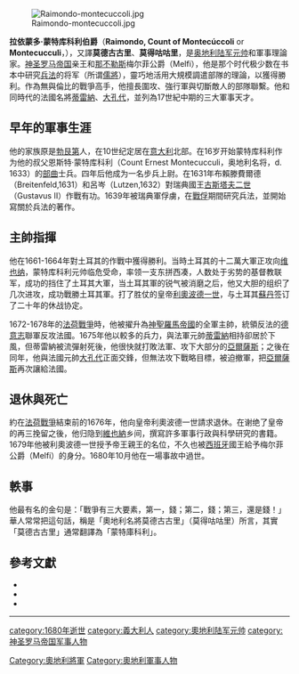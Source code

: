 [[File:Raimondo-montecuccoli.jpg|thumb]]

'''拉依蒙多·蒙特库科利伯爵'''（'''Raimondo, Count of Montecúccoli''' or '''Montecucculi'''，{{bd|1608年|2月21日|1680年|10月16日|catIdx=M}}），又譯'''莫德古古里'''、'''莫得咕咕里'''，是[[奥地利陆军元帅|奥地利陆军元帅]]和軍事理論家。[[神圣罗马帝国|神圣罗马帝国]]亲王和[[那不勒斯|那不勒斯]]梅尔菲公爵（Melfi），他是那个时代极少数在书本中研究[[兵法|兵法]]的将军（所谓[[儒將|儒將]]），靈巧地活用大規模調遣部隊的理論，以獲得勝利。作為無與倫比的戰爭高手，他擅長圍攻、強行軍與切斷敵人的部隊聯繫。他和同時代的法國名將[[杜倫尼|蒂雷納]]、[[大孔代|大孔代]]，並列為17世紀中期的三大軍事天才。

== 早年的軍事生涯 ==
他的家族原是[[勃艮第|勃艮第]]人，在10世纪定居在[[意大利|意大利]]北部。在16岁开始蒙特库科利作为他的叔父恩斯特·蒙特库科利（Count Ernest Montecucculi，奥地利名将，d. 1633）的[[部曲|部曲]]士兵。四年后他成为一名步兵上尉。在1631年布賴滕費爾德（Breitenfeld,1631）和呂岑（Lutzen,1632）對瑞典國王[[古斯塔夫二世|古斯塔夫二世]]（Gustavus II）作戰有功。1639年被瑞典軍俘虜，在[[戰俘|戰俘]]期間研究兵法，並開始寫關於兵法的著作。

== 主帥指揮 ==
他在1661-1664年對土耳其的作戰中獲得勝利。当時土耳其的十二萬大軍正攻向[[维也纳|维也纳]]，蒙特库科利元帅临危受命，率领一支东拼西凑，人数处于劣势的基督教联军，成功的挡住了土耳其大軍，当土耳其軍的锐气被消磨之后，他又大胆的组织了几次进攻，成功戰勝土耳其軍。打了胜仗的皇帝[[利奥波德一世_(神圣罗马帝国)|利奧波德一世]]，与土耳其[[苏丹_(称谓)|蘇丹]]签订了二十年的休战协定。

1672-1678年的[[法荷戰爭|法荷戰爭]]時，他被擢升為[[神聖羅馬帝國|神聖羅馬帝國]]的全軍主帥，統領反法的[[德意志|德意志]]聯軍反攻法國。1675年他以較多的兵力，與法軍元帥[[杜倫尼|蒂雷納]]相持卻居於下風，但蒂雷納被流彈射死後，他很快就打敗法軍、攻下大部分的[[亞爾薩斯|亞爾薩斯]]；之後在同年，他與法國元帥[[大孔代|大孔代]]正面交鋒，但無法攻下戰略目標，被迫撤軍，把[[亞爾薩斯|亞爾薩斯]]再次讓給法國。

== 退休與死亡 ==
約在[[法荷戰爭|法荷戰爭]]結束前的1676年，他向皇帝利奧波德一世請求退休。在谢绝了皇帝的再三挽留之後，他归隐到[[維也納|維也納]]乡间，撰寫許多軍事行政與科學研究的書籍。1679年他被利奧波德一世授予帝王親王的名位，不久也被[[西班牙|西班牙]]國王給予梅尔菲公爵（Melfi）的身分。1680年10月他在一場事故中過世。

== 軼事 ==
他最有名的金句是：「戰爭有三大要素，第一，錢；第二，錢；第三，還是錢！」華人常常把這句話，稱是「奧地利名將莫德古古里」（莫得咕咕里）所言，其實「莫德古古里」通常翻譯為「蒙特庫科利」。

==參考文獻==
*{{Cite encyclopedia |ref=harv |author=Anonymous |year=2012 |title=Raimondo Montecuccoli |edition=Online |publisher=Encyclopædia Britannica Inc., |url=http://www.britannica.com/EBchecked/topic/390681/Raimondo-Montecuccoli |access-date=2014-02-16 |archive-date=2014-10-21 |archive-url=https://web.archive.org/web/20141021011441/http://www.britannica.com/EBchecked/topic/390681/Raimondo-Montecuccoli |dead-url=no }}
*{{Cite book|ref=harv |last=Black |first=Jeremy |year=2002 |title=European Warfare, 1494-1660 |publisher=Routledge |page=[http://books.google.com/books?id=Dz_JaYpWSGUC&lpg=PR1&pg=PA162#v=onepage&q&f=false 162]}}
*{{Cite book|ref=harv |last=Paoletti |first=Ciro |year=2008  |title=A Military History of Italy |publisher=Greenwood Publishing Group |page=[http://books.google.com/books?id=Uz8eiwzEMHQC&lpg=PR1&pg=PA28#v=onepage&q&f=false 28]}}
----
{{1911}}
{{神聖羅馬帝國帝國陸軍元帥 (1612年－1705年)}}
{{Authority control}}

{{DEFAULTSORT:Montecuccoli, Raimondo}}
[[category:1680年逝世|category:1680年逝世]]
[[category:義大利人|category:義大利人]]
[[Category:奧地利將軍|Category:奧地利將軍]]
[[Category:奧地利軍事人物|Category:奧地利軍事人物]]
[[category:奧地利陆军元帅|category:奧地利陆军元帅]]
[[category:神圣罗马帝国军事人物|category:神圣罗马帝国军事人物]]